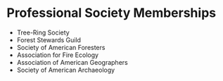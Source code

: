 # Professional Society Memberships

\begingroup
\setlength{\leftskip}{0.5in}

* Tree-Ring Society
* Forest Stewards Guild
* Society of American Foresters
* Association for Fire Ecology
* Association of American Geographers
* Society of American Archaeology

\endgroup